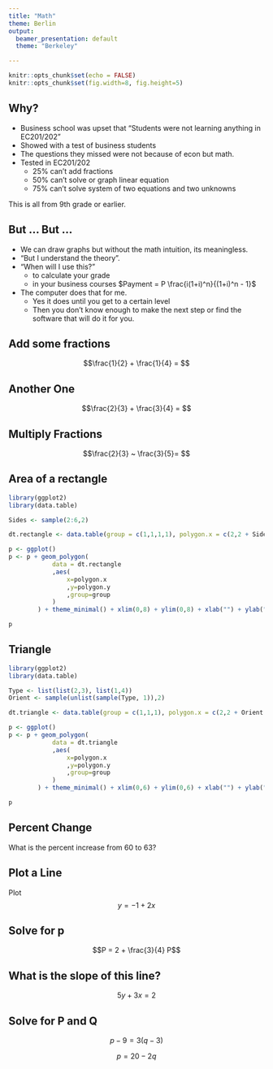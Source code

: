 ```yaml
---
title: "Math"
theme: Berlin
output:
  beamer_presentation: default
  theme: "Berkeley"

---
```


```r
knitr::opts_chunk$set(echo = FALSE)
knitr::opts_chunk$set(fig.width=8, fig.height=5) 
```

## Why?

+ Business school was upset that "Students were not learning anything in EC201/202"
+ Showed with a test of business students
+ The questions they missed were not because of econ but math.
+ Tested in EC201/202
    + 25% can't add fractions
    + 50% can't solve or graph linear equation
    + 75% can't solve system of two equations and two unknowns
    
This is all from 9th grade or earlier.

## But ... But ...

+ We can draw graphs but without the math intuition, its meaningless.
+ "But I understand the theory".  
+ "When will I use this?"
    + to calculate your grade
    + in your business courses  $Payment = P \frac{i(1+i)^n}{(1+i)^n - 1}$
+ The computer does that for me.
    + Yes it does until you get to a certain level
    + Then you don't know enough to make the next step or find the software that will do it for you.
    
    
    
    
    
    
## Add some fractions

$$\frac{1}{2} + \frac{1}{4} = $$


## Another One

$$\frac{2}{3} + \frac{3}{4} = $$

## Multiply Fractions

$$\frac{2}{3} ~ \frac{3}{5}= $$

## Area of a rectangle

```r

library(ggplot2)
library(data.table)

Sides <- sample(2:6,2)

dt.rectangle <- data.table(group = c(1,1,1,1), polygon.x = c(2,2 + Sides[1], 2+ Sides[1], 2 ), polygon.y = c(2,2,2+ + Sides[2],2 + Sides[2]))

p <- ggplot()
p <- p + geom_polygon(
            data = dt.rectangle
            ,aes(
                x=polygon.x
                ,y=polygon.y
                ,group=group
            )
        ) + theme_minimal() + xlim(0,8) + ylim(0,8) + xlab("") + ylab("") 

p
```


## Triangle


```r

library(ggplot2)
library(data.table)

Type <- list(list(2,3), list(1,4))
Orient <- sample(unlist(sample(Type, 1)),2)

dt.triangle <- data.table(group = c(1,1,1), polygon.x = c(2,2 + Orient[1],2), polygon.y = c(1,1,1 + Orient[2]))

p <- ggplot()
p <- p + geom_polygon(
            data = dt.triangle
            ,aes(
                x=polygon.x
                ,y=polygon.y
                ,group=group
            )
        ) + theme_minimal() + xlim(0,6) + ylim(0,6) + xlab("") + ylab("")

p
```


## Percent Change

What is the percent increase from 60 to 63?

## Plot a Line 

Plot $$y = -1 + 2 x$$

## Solve for p

$$P = 2 + \frac{3}{4} P$$

## What is the slope of this line?

$$ 5 y + 3 x = 2$$

## Solve for P and Q


$$
p-9 = 3(q-3)
$$

$$
p =20 -2 q
$$

